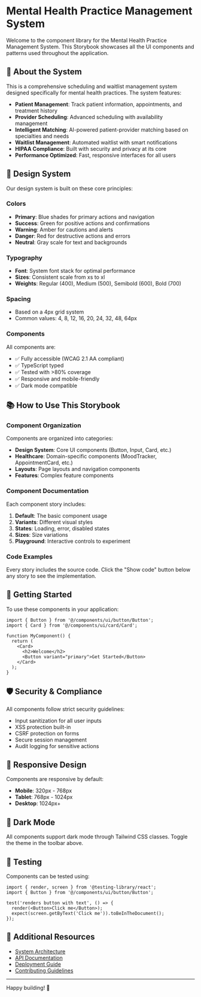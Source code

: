 
<Meta title="Introduction" />

# Mental Health Practice Management System

Welcome to the component library for the Mental Health Practice Management System. This Storybook showcases all the UI components and patterns used throughout the application.

## 🏥 About the System

This is a comprehensive scheduling and waitlist management system designed specifically for mental health practices. The system features:

- **Patient Management**: Track patient information, appointments, and treatment history
- **Provider Scheduling**: Advanced scheduling with availability management
- **Intelligent Matching**: AI-powered patient-provider matching based on specialties and needs
- **Waitlist Management**: Automated waitlist with smart notifications
- **HIPAA Compliance**: Built with security and privacy at its core
- **Performance Optimized**: Fast, responsive interfaces for all users

## 🎨 Design System

Our design system is built on these core principles:

### Colors
- **Primary**: Blue shades for primary actions and navigation
- **Success**: Green for positive actions and confirmations
- **Warning**: Amber for cautions and alerts
- **Danger**: Red for destructive actions and errors
- **Neutral**: Gray scale for text and backgrounds

### Typography
- **Font**: System font stack for optimal performance
- **Sizes**: Consistent scale from xs to xl
- **Weights**: Regular (400), Medium (500), Semibold (600), Bold (700)

### Spacing
- Based on a 4px grid system
- Common values: 4, 8, 12, 16, 20, 24, 32, 48, 64px

### Components
All components are:
- ✅ Fully accessible (WCAG 2.1 AA compliant)
- ✅ TypeScript typed
- ✅ Tested with >80% coverage
- ✅ Responsive and mobile-friendly
- ✅ Dark mode compatible

## 📚 How to Use This Storybook

### Component Organization

Components are organized into categories:

- **Design System**: Core UI components (Button, Input, Card, etc.)
- **Healthcare**: Domain-specific components (MoodTracker, AppointmentCard, etc.)
- **Layouts**: Page layouts and navigation components
- **Features**: Complex feature components

### Component Documentation

Each component story includes:

1. **Default**: The basic component usage
2. **Variants**: Different visual styles
3. **States**: Loading, error, disabled states
4. **Sizes**: Size variations
5. **Playground**: Interactive controls to experiment

### Code Examples

Every story includes the source code. Click the "Show code" button below any story to see the implementation.

## 🚀 Getting Started

To use these components in your application:

```tsx
import { Button } from '@/components/ui/button/Button';
import { Card } from '@/components/ui/card/Card';

function MyComponent() {
  return (
    <Card>
      <h2>Welcome</h2>
      <Button variant="primary">Get Started</Button>
    </Card>
  );
}
```

## 🛡️ Security & Compliance

All components follow strict security guidelines:

- Input sanitization for all user inputs
- XSS protection built-in
- CSRF protection on forms
- Secure session management
- Audit logging for sensitive actions

## 📱 Responsive Design

Components are responsive by default:

- **Mobile**: 320px - 768px
- **Tablet**: 768px - 1024px
- **Desktop**: 1024px+

## 🌙 Dark Mode

All components support dark mode through Tailwind CSS classes. Toggle the theme in the toolbar above.

## 🧪 Testing

Components can be tested using:

```tsx
import { render, screen } from '@testing-library/react';
import { Button } from '@/components/ui/button/Button';

test('renders button with text', () => {
  render(<Button>Click me</Button>);
  expect(screen.getByText('Click me')).toBeInTheDocument();
});
```

## 📖 Additional Resources

- [System Architecture](/?path=/docs/documentation-architecture--docs)
- [API Documentation](/?path=/docs/documentation-api--docs)
- [Deployment Guide](/?path=/docs/documentation-deployment--docs)
- [Contributing Guidelines](/?path=/docs/documentation-contributing--docs)

---

Happy building! 🎉